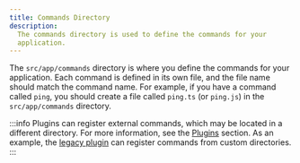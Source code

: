 ```yaml
---
title: Commands Directory
description:
  The commands directory is used to define the commands for your
  application.
---
```


The `src/app/commands` directory is where you define the commands for
your application. Each command is defined in its own file, and the
file name should match the command name. For example, if you have a
command called `ping`, you should create a file called `ping.ts` (or
`ping.js`) in the `src/app/commands` directory.

:::info Plugins can register external commands, which may be located
in a different directory. For more information, see the
[Plugins](../06-plugins/03-creating-a-runtime-plugin.mdx) section. As
an example, the
[legacy plugin](../06-plugins/official-plugins/03-legacy.mdx) can
register commands from custom directories. :::
